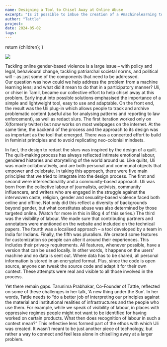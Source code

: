 ```yaml
---
name: Designing a Tool to Chisel Away at Online Abuse
excerpt: "Is it possible to imbue the creation of a #machinelearning tool with principles? That was our intent with Uli."
author: "Tattle"
project: 
date: 2024-05-02
tags: 
---
```



  return <ContentPageShell>{children}</ContentPageShell>;
}

![](/HeroIllustration.gif)

Tackling online gender-based violence is a large issue – with policy and legal, behavioural change, tackling patriarchal societal norms, and political will – as just some of the components that need to be addressed.  
Our question was how could we help address the problem from a machine learning lens; and what did it mean to do that in a participatory manner? 
Uli, or chisel in Tamil, became our collective effort to help chisel away at this problem. Early input into possible solutions emphasised the importance of a simple and lightweight tool, easy to use and adaptable. 
On the front end, the result was the Uli plug-in which allows people to track and archive problematic content (useful also for analysing patterns and reporting to law enforcement), as well as redact slurs. The first iteration worked only on X(formerly twitter) but now works on most webpages on the internet.
At the same time, the backend of the process and the approach to its design was as important as the tool that emerged. There was a concerted effort to build in feminist principles and to avoid replicating neo-colonial mindsets. 

In fact, the design to redact the slurs was inspired by the design of a quilt. The quilt-making process has always reflected intimate emotional labour, gendered histories and storytelling of the world around us. Like quilts, Uli was made collaboratively, and are both personal and communal objects that empower and celebrate.
In taking this approach, there were five main principles that we tried to integrate into the design process. 
The first and second were intersectionality and a community-based approach. Uli was born from the collective labour of journalists, activists, community influencers, and writers who are engaged in the struggle against the interwoven caste, religion, gender and sexuality-based violence faced both online and offline. Not only did this reflect a diversity of backgrounds beyond gender, but what constitutes abuse was also determined by those targeted online. (Watch for more in this in Blog 4 of this series.)
The third was the visibility of labour. We made sure that contributing partners and annotators were mentioned on the website and included on the technical papers. 
The fourth was a localised approach – a tool developed by a team in India for Indians. 
Finally, the fifth was pluralism. We created some features for customization so people can alter it around their experiences. This includes their privacy requirements. All features, whenever possible, have a version that can be used locally. In other words, it happens on the users’ machine and no data is sent out. Where data has to be shared, all personal information is stored in an encrypted format. Plus, since the code is open source, anyone can tweak the source code and adapt it for their own context. 
These attempts were real and visible to all those involved in the process. 

Yet there remain gaps. Tarunima Prabhakar, Co-Founder of Tattle, reflected on some of these challenges in her talk, ‘A new thing under the Sun’. In her words, Tattle needs to “do a better job of interpreting our principles against the material and institutional realities of infrastructures and the people who use them. For example, while we speak of visibility of labour, in places with oppressive regimes people might not want to be identified for having worked on certain products. What then does recognition of labour in such a context mean?”
This reflective lens formed part of the ethos with which Uli was created. It wasn’t meant to be just another piece of technology, but rather a way to connect and feel less alone in chiselling away at a larger problem. 

